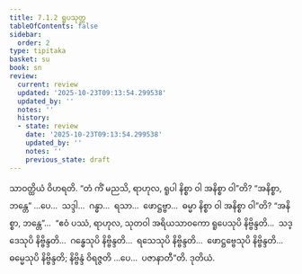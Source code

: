 ```yaml
---
title: 7.1.2 ရူပသုတ္တ
tableOfContents: false
sidebar:
  order: 2
type: tipitaka
basket: su
book: sn
review:
  current: review
  updated: '2025-10-23T09:13:54.299538'
  updated_by: ''
  notes: ''
  history:
  - state: review
    date: '2025-10-23T09:13:54.299538'
    updated_by: ''
    notes: ''
    previous_state: draft
---
```



<ReviewStatus review={frontmatter.review} showDetails={true} />

<HypothesisAnnotation frontmatter={frontmatter} />

<DynamicBreadcrumb />

<Division number="189" book="sn" e="ch" v="18" p="307">

<Paragraph number="1116" book="sn">
သာဝတ္ထိယံ ဝိဟရတိ. “တံ ကိံ မညသိ, ရာဟုလ, ရူပါ နိစ္စာ ဝါ အနိစ္စာ ဝါ”တိ? “အနိစ္စာ, ဘန္တေ” …ပေ…  သဒ္ဒါ…  ဂန္ဓာ…  ရသာ…  ဖောဋ္ဌဗ္ဗာ…  ဓမ္မာ နိစ္စာ ဝါ အနိစ္စာ ဝါ”တိ? “အနိစ္စာ, ဘန္တေ”…  “ဧဝံ ပဿံ, ရာဟုလ, သုတဝါ အရိယသာဝကော ရူပေသုပိ နိဗ္ဗိန္ဒတိ…  သဒ္ဒေသုပိ နိဗ္ဗိန္ဒတိ…  ဂန္ဓေသုပိ နိဗ္ဗိန္ဒတိ…  ရသေသုပိ နိဗ္ဗိန္ဒတိ…  ဖောဋ္ဌဗ္ဗေသုပိ နိဗ္ဗိန္ဒတိ…  ဓမ္မေသုပိ နိဗ္ဗိန္ဒတိ; နိဗ္ဗိန္ဒံ ဝိရဇ္ဇတိ …ပေ…  ပဇာနာတီ”တိ.

</Paragraph>
</Division>

<Paragraph number="1117" type="center" book="sn">
ဒုတိယံ.
</Paragraph>